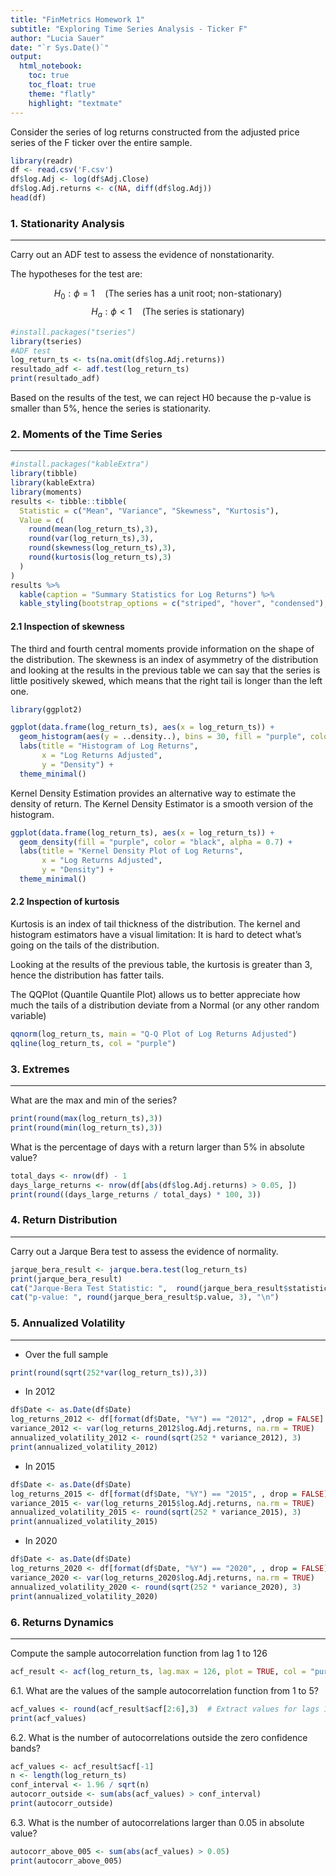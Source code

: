 ```yaml
---
title: "FinMetrics Homework 1"
subtitle: "Exploring Time Series Analysis - Ticker F"
author: "Lucia Sauer"
date: "`r Sys.Date()`"
output: 
  html_notebook:
    toc: true
    toc_float: true
    theme: "flatly"
    highlight: "textmate"
---
```


Consider the series of log returns constructed from the adjusted price series of the F ticker over the entire sample.

```r
library(readr)
df <- read.csv('F.csv')
df$log.Adj <- log(df$Adj.Close)
df$log.Adj.returns <- c(NA, diff(df$log.Adj))
head(df)
```

### 1. Stationarity Analysis

------------------------------------------------------------------------

Carry out an ADF test to assess the evidence of nonstationarity.

The hypotheses for the test are:

$$
H_0: \phi = 1 \quad \text{(The series has a unit root; non-stationary)}
$$ 
$$
H_a: \phi < 1 \quad \text{(The series is stationary)}
$$

```r
#install.packages("tseries")
library(tseries)
#ADF test
log_return_ts <- ts(na.omit(df$log.Adj.returns))
resultado_adf <- adf.test(log_return_ts)
print(resultado_adf)
```

Based on the results of the test, we can reject H0 because the p-value is smaller than $5\%$, hence the series is stationarity.

### 2. Moments of the Time Series

------------------------------------------------------------------------

```r
#install.packages("kableExtra")
library(tibble)
library(kableExtra)
library(moments)
results <- tibble::tibble(
  Statistic = c("Mean", "Variance", "Skewness", "Kurtosis"),
  Value = c(
    round(mean(log_return_ts),3),
    round(var(log_return_ts),3),
    round(skewness(log_return_ts),3),
    round(kurtosis(log_return_ts),3)
  )
)
results %>%
  kable(caption = "Summary Statistics for Log Returns") %>%
  kable_styling(bootstrap_options = c("striped", "hover", "condensed"), full_width = FALSE)

```

#### 2.1 Inspection of skewness

The third and fourth central moments provide information on the shape of the distribution. The skewness is an index of asymmetry of the distribution and looking at the results in the previous table we can say that the series is little positively skewed, which means that the right tail is longer than the left one.

```r
library(ggplot2)

ggplot(data.frame(log_return_ts), aes(x = log_return_ts)) +
  geom_histogram(aes(y = ..density..), bins = 30, fill = "purple", color = "black", alpha = 0.7) +
  labs(title = "Histogram of Log Returns",
       x = "Log Returns Adjusted", 
       y = "Density") +
  theme_minimal()
```

Kernel Density Estimation provides an alternative way to estimate the density of return. The Kernel Density Estimator is a smooth version of the histogram.

```r
ggplot(data.frame(log_return_ts), aes(x = log_return_ts)) +
  geom_density(fill = "purple", color = "black", alpha = 0.7) +
  labs(title = "Kernel Density Plot of Log Returns",
       x = "Log Returns Adjusted", 
       y = "Density") +
  theme_minimal()

```

#### 2.2 Inspection of kurtosis

Kurtosis is an index of tail thickness of the distribution. The kernel and histogram estimators have a visual limitation: It is hard to detect what’s going on the tails of the distribution.

Looking at the results of the previous table, the kurtosis is greater than 3, hence the distribution has fatter tails.

The QQPlot (Quantile Quantile Plot) allows us to better appreciate how much the tails of a distribution deviate from a Normal (or any other random variable)

```r
qqnorm(log_return_ts, main = "Q-Q Plot of Log Returns Adjusted")
qqline(log_return_ts, col = "purple")
```

### 3. Extremes

------------------------------------------------------------------------

What are the max and min of the series?

```r
print(round(max(log_return_ts),3))
print(round(min(log_return_ts),3))

```

What is the percentage of days with a return larger than $5\%$ in absolute value?

```r
total_days <- nrow(df) - 1
days_large_returns <- nrow(df[abs(df$log.Adj.returns) > 0.05, ])
print(round((days_large_returns / total_days) * 100, 3))
```

### 4. Return Distribution

------------------------------------------------------------------------

Carry out a Jarque Bera test to assess the evidence of normality.

```r
jarque_bera_result <- jarque.bera.test(log_return_ts)
print(jarque_bera_result)
cat("Jarque-Bera Test Statistic: ",  round(jarque_bera_result$statistic, 3), "\n")
cat("p-value: ", round(jarque_bera_result$p.value, 3), "\n")
```

### 5. Annualized Volatility

------------------------------------------------------------------------

-   Over the full sample

```r
print(round(sqrt(252*var(log_return_ts)),3))
```

-   In 2012

```r
df$Date <- as.Date(df$Date)
log_returns_2012 <- df[format(df$Date, "%Y") == "2012", ,drop = FALSE]
variance_2012 <- var(log_returns_2012$log.Adj.returns, na.rm = TRUE)
annualized_volatility_2012 <- round(sqrt(252 * variance_2012), 3)
print(annualized_volatility_2012)
```

-   In 2015

```r
df$Date <- as.Date(df$Date)
log_returns_2015 <- df[format(df$Date, "%Y") == "2015", , drop = FALSE]
variance_2015 <- var(log_returns_2015$log.Adj.returns, na.rm = TRUE)
annualized_volatility_2015 <- round(sqrt(252 * variance_2015), 3)
print(annualized_volatility_2015)
```

-   In 2020

```r
df$Date <- as.Date(df$Date)
log_returns_2020 <- df[format(df$Date, "%Y") == "2020", , drop = FALSE]  # drop = FALSE mantiene el dataframe
variance_2020 <- var(log_returns_2020$log.Adj.returns, na.rm = TRUE)
annualized_volatility_2020 <- round(sqrt(252 * variance_2020), 3)
print(annualized_volatility_2020)
```

### 6. Returns Dynamics

------------------------------------------------------------------------

Compute the sample autocorrelation function from lag 1 to 126

```r
acf_result <- acf(log_return_ts, lag.max = 126, plot = TRUE, col = "purple")

```

6.1. What are the values of the sample autocorrelation function from 1 to 5?

```r
acf_values <- round(acf_result$acf[2:6],3)  # Extract values for lags 1 to 5
print(acf_values)
```

6.2. What is the number of autocorrelations outside the zero confidence bands?

```r
acf_values <- acf_result$acf[-1]
n <- length(log_return_ts)
conf_interval <- 1.96 / sqrt(n)
autocorr_outside <- sum(abs(acf_values) > conf_interval)
print(autocorr_outside)

```

6.3. What is the number of autocorrelations larger than 0.05 in absolute value?

```r
autocorr_above_005 <- sum(abs(acf_values) > 0.05)
print(autocorr_above_005)

```
